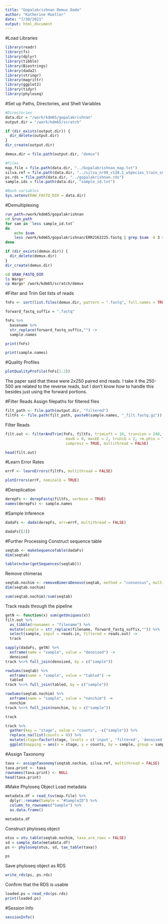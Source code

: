 ```yaml
---
title: "Gopalakrishnan Demux Dada"
author: "Katherine Mueller"
date: "7/30/2021"
output: html_document
---
```


#Load Libraries
```r
library(readr)
library(fs)
library(dplyr)
library(tibble)
library(Biostrings)
library(dada2)
library(stringr)
library(magrittr)
library(ggplot2)
library(tidyr)
library(phyloseq)
```

#Set up Paths, Directories, and Shell Variables
```r
#Directories
data.dir = "/work/kdm65/gopalakrishnan"
output.dir = "/work/kdm65/scratch"
```

```r
if (dir_exists(output.dir)) {
  dir_delete(output.dir)
}
dir_create(output.dir)
```

```r
demux.dir = file.path(output.dir, "demux")

#Files
map.file = file.path(data.dir, "../Gopalakrishnan_map.txt")
silva.ref = file.path(data.dir, "../silva_nr99_v138.1_wSpecies_train_set.fa.gz")
ps.rds = file.path(data.dir, "../gopalakrishnan.rds")
sample.ids = file.path(data.dir, "sample_id.txt")

#Bash variables
Sys.setenv(RAW_FASTQ_DIR = data.dir)
```

#Demultiplexing
```bash
run_path=/work/kdm65/gopalakrishnan
cd $run_path
for sam in `less sample_id.txt`
do
    echo $sam
    less /work/kdm65/gopalakrishnan/ERR2162225.fastq | grep $sam -A 3 > $sam.fastq
done
```

```r
if (dir_exists(demux.dir)) {
  dir_delete(demux.dir)
}
dir_create(demux.dir)
```

```bash
cd $RAW_FASTQ_DIR
ls Wargo*
cp Wargo* /work/kdm65/scratch/demux
```

#Filter and Trim
Get lists of reads
```r
fnFs <- sort(list.files(demux.dir, pattern = ".fastq", full.names = TRUE))

forward_fastq_suffix = ".fastq"

fnFs %>%
  basename %>%
  str_replace(forward_fastq_suffix,"") ->
  sample.names
```

```r
print(fnFs)
```

```r
print(sample.names)
```

#Quality Profiles
```r
plotQualityProfile(fnFs[1:2])
```

The paper said that these were 2x250 paired end reads. I take it the 250-500 are related to the reverse reads, but I don't know how to handle this besides just using the forward portions.

#Filter Reads
Assign filepaths for filtered files
```r
filt_path <- file.path(output.dir, "filtered")
filtFs <- file.path(filt_path, paste0(sample.names, "_filt.fastq.gz"))
```

Filter Reads
```r
filt.out <- filterAndTrim(fnFs, filtFs, trimLeft = 10, truncLen = 240,
                           maxN = 0, maxEE = 2, truncQ = 2, rm.phix = TRUE,
                           compress = TRUE, multithread = FALSE)
```

```r
head(filt.out)
```

#Learn Error Rates
```r
errF <- learnErrors(filtFs, multithread = FALSE)
```

```r
plotErrors(errF, nominalQ = TRUE)
```

#Dereplication
```r
derepFs <- derepFastq(filtFs, verbose = TRUE)
names(derepFs) <- sample.names
```

#Sample Inference
```r
dadaFs <- dada(derepFs, err=errF, multithread = FALSE)
```

```r
dadaFs[[2]]
```

#Further Processing
Construct sequence table
```r
seqtab <- makeSequenceTable(dadaFs)
dim(seqtab)
```

```r
table(nchar(getSequences(seqtab)))
```

Remove chimeras
```r
seqtab.nochim <- removeBimeraDenovo(seqtab, method = "consensus", multithread = FALSE, verbose = TRUE)
dim(seqtab.nochim)
```

```r
sum(seqtab.nochim)/sum(seqtab)
```

Track reads through the pipeline
```r
getN <- function(x) sum(getUniques(x))
filt.out %>%
  as_tibble(rownames = "filename") %>%
  mutate(sample = str_replace(filename, forward_fastq_suffix,"")) %>%
  select(sample, input = reads.in, filtered = reads.out) ->
  track

sapply(dadaFs, getN) %>%
  enframe(name = "sample", value = "denoised") ->
  denoised
track %<>% full_join(denoised, by = c("sample"))

rowSums(seqtab) %>%
  enframe(name = "sample", value = "tabled") ->
  tabled
track %<>% full_join(tabled, by = c("sample"))

rowSums(seqtab.nochim) %>%
  enframe(name = "sample", value = "nonchim") ->
  nonchim
track %<>% full_join(nonchim, by = c("sample"))

track
```

```r
track %>%
  gather(key = "stage", value = "counts", -c("sample")) %>%
  replace_na(list(counts = 0)) %>%
  mutate(stage=factor(stage, levels = c('input', 'filtered', 'denoised', 'tabled', 'nonchim'))) %>%
  ggplot(mapping = aes(x = stage, y = counts, by = sample, group = sample)) + geom_line(alpha = 0.05) + theme_classic()
```

#Assign Taxonomy
```r
taxa <- assignTaxonomy(seqtab.nochim, silva.ref, multithread = FALSE)
taxa.print <- taxa
rownames(taxa.print) <- NULL
head(taxa.print)
```

#Make Phyloseq Object
Load metadata
```r
metadata.df = read_tsv(map.file) %>%
  dplyr::rename(Sample = "#SampleID") %>%
  column_to_rownames("Sample") %>%
  as.data.frame()

metadata.df
```

Construct phyloseq object
```r
otus = otu_table(seqtab.nochim, taxa_are_rows = FALSE)
sd = sample_data(metadata.df)
ps <- phyloseq(otus, sd, tax_table(taxa))

ps
```

Save phyloseq object as RDS
```r
write_rds(ps, ps.rds)
```

Confirm that the RDS is usable
```r
loaded.ps = read_rds(ps.rds)
print(loaded.ps)
```

#Session Info
```r
sessionInfo()
```


